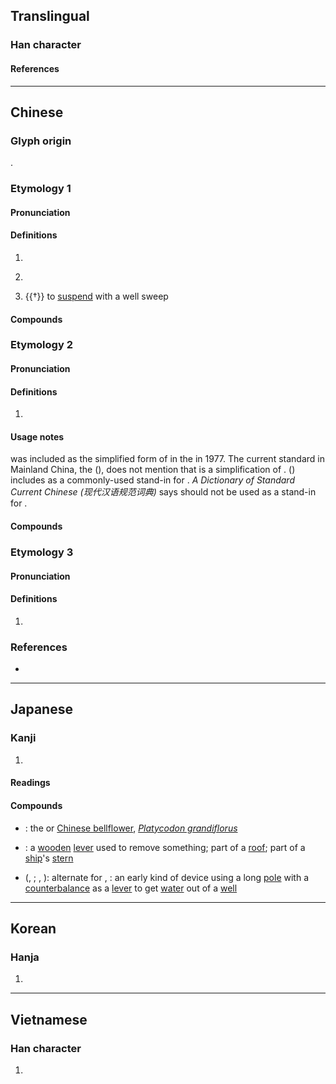 {{also|橘}}
{{character info/new}}
==Translingual==

===Han character===
{{Han char|rn=75|rad=木|as=06|sn=10|four=44961|canj=DGR|ids=⿰木吉}}

====References====
{{Han ref|kx=0526.080|dkj=14777|dj=0915.030|hdz=21194.030|uh=6854}}

----

==Chinese==
{{zh-forms}}

===Glyph origin===
{{Han etym}}
{{Han compound|木|吉|ls=psc|c1=s|c2=p|t1=wood}}.

===Etymology 1===

====Pronunciation====
{{zh-pron
|m=jié
|c=git3,gat1
|mc=y
|oc=y
|cat=n,v
}}

====Definitions====
{{zh-hanzi}}

# {{zh-only|桔梗}}
# {{zh-only|桔槔|[[well]] [[sweep]]|dot=;}} {{n-g|also}} {{zh-short|桔槔|nocap=1}}
# {{†}} to [[suspend]] with a well sweep
{{attn|zh|additional definition: 直木; what about 桔桀?}}

====Compounds====
{{zh-der|桔梗|桔槔|桔桀|桔槔烽}}

===Etymology 2===

====Pronunciation====
{{zh-pron
|m=jú
|c=gat1
|mn=kiat
|cat=n
}}

====Definitions====
{{zh-hanzi}}

# {{zh-alt-form|橘}}
{{attn|zh|is it the same? Cantonese 橘 is gwat1}}

====Usage notes====
{{l|zh|桔}} was included as the simplified form of {{lang|zh|橘}} in the {{w|Second round of simplified Chinese characters|second round of simplification}} in 1977. The current standard in Mainland China, the {{w|Table of General Standard Chinese Characters}} ({{w2|zh|通用规范汉字表}}), does not mention that {{l|zh|桔}} is a simplification of {{lang|zh|橘}}. ''{{w|A Dictionary of Current Chinese}}'' ({{w2|zh|现代汉语词典}}) includes {{lang|zh|桔}} as a commonly-used stand-in for {{lang|zh|橘}}. ''A Dictionary of Standard Current Chinese (现代汉语规范词典)'' says {{lang|zh|桔}} should not be used as a stand-in for {{lang|zh|橘}}.

====Compounds====
{{zh-der|柑桔|桔仔|桔仔汁|桔仔餅|金桔仔|金桔}}

===Etymology 3===

====Pronunciation====
{{zh-pron
|m=xié
|c=kit3
|cat=
}}

====Definitions====
{{zh-hanzi}}

# {{zh-only|桔柣}}

===References===
* {{R:yue:Hanzi}}

----

==Japanese==

===Kanji===
{{ja-kanji|grade=n|rs=木06}}

# {{qualifier|used in plant names}}

====Readings====
{{ja-readings
|goon=[[けち]] (kechi)
|kanon=[[けつ]] (ketsu)
|kanyoon=[[きち]] (kichi)
|kun=[[き]] (ki)
}}

====Compounds====
* {{ja-l|桔梗|ききょう|kikyō}}: the {{vern|platycodon}} or [[Chinese bellflower]], ''[[Platycodon grandiflorus]]''
* {{ja-l|桔木|はねぎ|hanegi}}: a [[wooden]] [[lever]] used to remove something; part of a [[roof]]; part of a [[ship]]'s [[stern]]
* {{ja-l|桔槹}} ({{ja-l|きっこう}}, {{ja-l|||kikkō}}; {{ja-l|けっこう}}, {{ja-l|||kekkō}}): alternate for {{ja-l|撥ね釣瓶}}, {{ja-l|撥釣瓶|はねつるべ|hanetsurube}}: an early kind of device using a long [[pole]] with a [[counterbalance]] as a [[lever]] to get [[water]] out of a [[well]]

----

==Korean==

===Hanja===
{{ko-hanja|hangeul=길|eumhun=|rv=gil|mr=kil|y=kil}}

# {{defn|lang=ko|sort=木06}}

----

==Vietnamese==

===Han character===
{{vi-hantu|[[cát]], [[quất]], [[kết]]|rs=木06}}

# {{defn|lang=vi|sort=木06}}